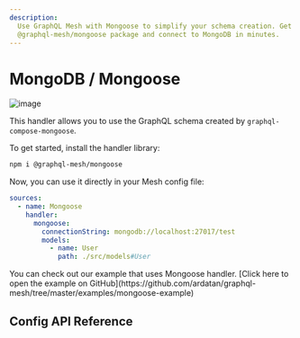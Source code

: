 ```yaml
---
description:
  Use GraphQL Mesh with Mongoose to simplify your schema creation. Get started with
  @graphql-mesh/mongoose package and connect to MongoDB in minutes.
---
```



# MongoDB / Mongoose

![image](https://user-images.githubusercontent.com/20847995/79219137-5f584c00-7e5a-11ea-83fb-800f9ac73fd8.png)

This handler allows you to use the GraphQL schema created by `graphql-compose-mongoose`.

To get started, install the handler library:

```sh npm2yarn
npm i @graphql-mesh/mongoose
```

Now, you can use it directly in your Mesh config file:

```yaml filename=".meshrc.yaml" {4-8}
sources:
  - name: Mongoose
    handler:
      mongoose:
        connectionString: mongodb://localhost:27017/test
        models:
          - name: User
            path: ./src/models#User
```

<Callout>
  You can check out our example that uses Mongoose handler. [Click here to open the example on
  GitHub](https://github.com/ardatan/graphql-mesh/tree/master/examples/mongoose-example)
</Callout>

## Config API Reference


<API />
